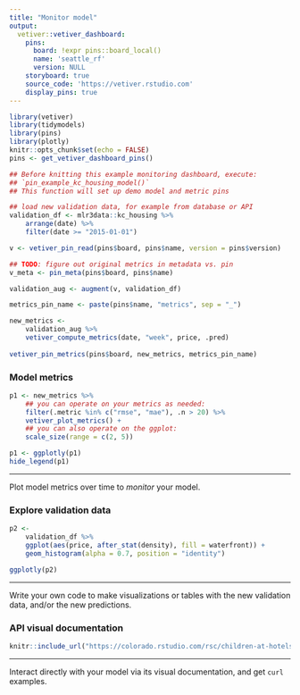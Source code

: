```yaml
---
title: "Monitor model"
output: 
  vetiver::vetiver_dashboard:
    pins:
      board: !expr pins::board_local()
      name: 'seattle_rf'
      version: NULL
    storyboard: true
    source_code: 'https://vetiver.rstudio.com'
    display_pins: true
---
```


```r
library(vetiver)
library(tidymodels)
library(pins)
library(plotly)
knitr::opts_chunk$set(echo = FALSE)
pins <- get_vetiver_dashboard_pins()

## Before knitting this example monitoring dashboard, execute:
## `pin_example_kc_housing_model()`
## This function will set up demo model and metric pins

## load new validation data, for example from database or API
validation_df <- mlr3data::kc_housing %>%
    arrange(date) %>%
    filter(date >= "2015-01-01") 

v <- vetiver_pin_read(pins$board, pins$name, version = pins$version)

## TODO: figure out original metrics in metadata vs. pin
v_meta <- pin_meta(pins$board, pins$name)

validation_aug <- augment(v, validation_df)

metrics_pin_name <- paste(pins$name, "metrics", sep = "_")

new_metrics <-
    validation_aug %>%
    vetiver_compute_metrics(date, "week", price, .pred)
    
vetiver_pin_metrics(pins$board, new_metrics, metrics_pin_name)

```



### Model metrics

```r
p1 <- new_metrics %>%
    ## you can operate on your metrics as needed:
    filter(.metric %in% c("rmse", "mae"), .n > 20) %>%
    vetiver_plot_metrics() + 
    ## you can also operate on the ggplot:
    scale_size(range = c(2, 5))

p1 <- ggplotly(p1)
hide_legend(p1)
```


***

Plot model metrics over time to *monitor* your model.

### Explore validation data

```r
p2 <-
    validation_df %>%
    ggplot(aes(price, after_stat(density), fill = waterfront)) +
    geom_histogram(alpha = 0.7, position = "identity")

ggplotly(p2)
```


***

Write your own code to make visualizations or tables with the new validation data, and/or the new predictions.

### API visual documentation

```r
knitr::include_url("https://colorado.rstudio.com/rsc/children-at-hotels/", height = "600px")
```

***

Interact directly with your model via its visual documentation, and get `curl` examples.

